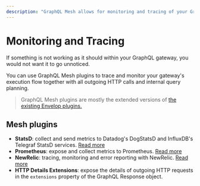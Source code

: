 ```yaml
---
description: "GraphQL Mesh allows for monitoring and tracing of your GraphQL gateway, including outgoing HTTP calls and query planning, using various plugins like StatsD, Prometheus, and NewRelic. #GraphQL #Mesh"
---
```


# Monitoring and Tracing

If something is not working as it should within your GraphQL gateway, you would not want it to go
unnoticed.

You can use GraphQL Mesh plugins to trace and monitor your gateway's execution flow together with
all outgoing HTTP calls and internal query planning.

> GraphQL Mesh plugins are mostly the extended versions of
> [the existing Envelop plugins.](https://www.envelop.dev/docs/guides/monitoring-and-tracing)

## Mesh plugins

- **StatsD**: collect and send metrics to Datadog's DogStatsD and InfluxDB's Telegraf StatsD
  services. [Read more](/docs/plugins/statsd)
- **Prometheus**: expose and collect metrics to Prometheus. [Read more](/docs/plugins/prometheus)
- **NewRelic**: tracing, monitoring and error reporting with NewRelic.
  [Read more](/docs/plugins/new-relic)
- **HTTP Details Extensions**: expose the details of outgoing HTTP requests in the `extensions`
  property of the GraphQL Response object.
